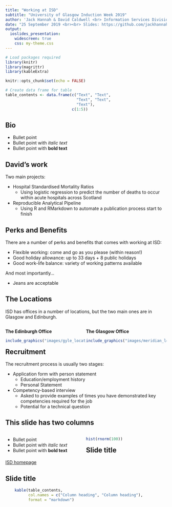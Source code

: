 ```yaml
---
title: "Working at ISD"
subtitle: "University of Glasgow Induction Week 2019"
author: 'Jack Hannah & David Caldwell <br> Information Services Division <br>'
date: "25 September 2019 <br><br> Slides: https://github.com/jackhannah95/uofg-isd"
output:
  ioslides_presentation:
    widescreen: true
    css: my-theme.css
---
```


```r
# Load packages required
library(knitr)
library(magrittr)
library(kableExtra)

knitr::opts_chunk$set(echo = FALSE)

# Create data frame for table
table_contents <- data.frame(c("Text", "Text",
                               "Text", "Text",
                               "Text"),
                             c(1:5))
```


## Bio

- Bullet point
- Bullet point with *italic text*
- Bullet point with **bold text**


## David's work

Two main projects:

- Hospital Standardised Mortality Ratios
    - Using logistic regression to predict the number of deaths to occur within acute hospitals across Scotland
    
- Reproducible Analytical Pipeline
    - Using R and RMarkdown to automate a publication process start to finish 

## Perks and Benefits

There are a number of perks and benefits that comes with working at ISD:

- Flexible working: come and go as you please (within reason!)
- Good holiday allowance: up to 33 days + 8 public holidays
- Good work-life balance: variety of working patterns available

And most importantly...

- Jeans are acceptable

## The Locations

ISD has offices in a number of locations, but the two main ones are in Glasgow and Edinburgh.

<div style="float: left; width: 50%; text-align: left">
**The Edinburgh Office**
```r
include_graphics("images/gyle_location.png")
```
</div>

<div style="float: right; width: 50%;">
**The Glasgow Office**
```r
include_graphics("images/meridian_location.png")
```
</div>

## Recruitment

The recruitment process is usually two stages:

- Application form with person statement
    - Education/employment history
    - Personal Statement
    
- Competency-based interview
    - Asked to provide examples of times you have demonstrated key competencies required for the job
    - Potential for a technical question

## This slide has two columns 
<!-- It seems easier to do with htmltags than with other ways --> 
<div style="float: left; width: 50%; text-align: left">
* Bullet point
* Bullet point with *italic text*
* Bullet point with **bold text**
</div>

<div style="float: right; width: 50%;">
```r
hist(rnorm(100))
```
</div>



## Slide title

[ISD homepage](http://www.isdscotland.org/)

## Slide title

```r
    kable(table_contents,
          col.names = c("Column heading", "Column heading"),
          format = "markdown")
```